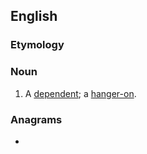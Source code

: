 ==English==

===Etymology===
{{compound|en|hang|by}}

===Noun===
{{en-noun|s|+}}

# {{lb|en|derogatory|obsolete}} A [[dependent]]; a [[hanger-on]].
#: {{rfquotek|en|Ben Jonson}}

===Anagrams===
* {{anagrams|en|a=abghny|bhangy}}